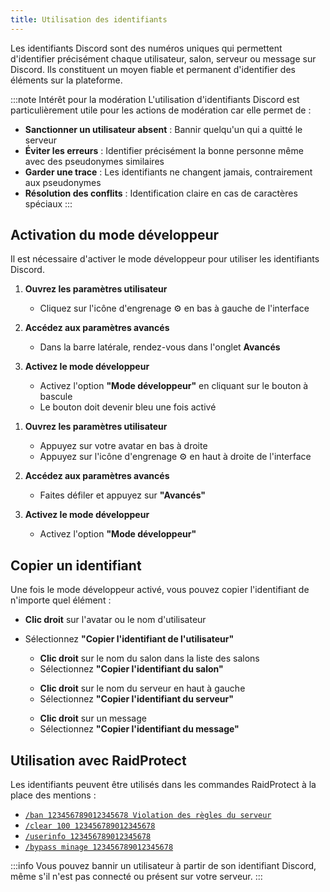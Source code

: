 ```yaml
---
title: Utilisation des identifiants
---
```



Les identifiants Discord sont des numéros uniques qui permettent d'identifier précisément chaque utilisateur, salon, serveur ou message sur Discord. Ils constituent un moyen fiable et permanent d'identifier des éléments sur la plateforme.

:::note Intérêt pour la modération
L'utilisation d'identifiants Discord est particulièrement utile pour les actions de modération car elle permet de :
- **Sanctionner un utilisateur absent** : Bannir quelqu'un qui a quitté le serveur
- **Éviter les erreurs** : Identifier précisément la bonne personne même avec des pseudonymes similaires
- **Garder une trace** : Les identifiants ne changent jamais, contrairement aux pseudonymes
- **Résolution des conflits** : Identification claire en cas de caractères spéciaux
:::

## Activation du mode développeur

Il est nécessaire d'activer le mode développeur pour utiliser les identifiants Discord.

<SeparatedBox>
<Tabs>
  <TabItem value="desktop" label="Sur Discord Desktop/Web" default>

1. **Ouvrez les paramètres utilisateur**
   - Cliquez sur l'icône d'engrenage ⚙️ en bas à gauche de l'interface

2. **Accédez aux paramètres avancés**
   - Dans la barre latérale, rendez-vous dans l'onglet **Avancés**

3. **Activez le mode développeur**
   - Activez l'option **"Mode développeur"** en cliquant sur le bouton à bascule
   - Le bouton doit devenir bleu une fois activé

  </TabItem>
  <TabItem value="mobile" label="Sur Discord Mobile">

1. **Ouvrez les paramètres utilisateur**
   - Appuyez sur votre avatar en bas à droite
   - Appuyez sur l'icône d'engrenage ⚙️ en haut à droite de l'interface

2. **Accédez aux paramètres avancés**
   - Faites défiler et appuyez sur **"Avancés"**

3. **Activez le mode développeur**
   - Activez l'option **"Mode développeur"**

  </TabItem>
</Tabs>
</SeparatedBox>

## Copier un identifiant

Une fois le mode développeur activé, vous pouvez copier l'identifiant de n'importe quel élément :

<SeparatedBox>
<Tabs>
  <TabItem value="user" label="Identifiant d'utilisateur" default>

- **Clic droit** sur l'avatar ou le nom d'utilisateur
- Sélectionnez **"Copier l'identifiant de l'utilisateur"**

  </TabItem>
  <TabItem value="channel" label="Identifiant de salon">

  - **Clic droit** sur le nom du salon dans la liste des salons
  - Sélectionnez **"Copier l'identifiant du salon"**

  </TabItem>
  <TabItem value="server" label="Identifiant de serveur">

  - **Clic droit** sur le nom du serveur en haut à gauche
  - Sélectionnez **"Copier l'identifiant du serveur"**

  </TabItem>
  <TabItem value="message" label="Identifiant de message">

  - **Clic droit** sur un message
  - Sélectionnez **"Copier l'identifiant du message"**

  </TabItem>
</Tabs>
</SeparatedBox>

## Utilisation avec RaidProtect

Les identifiants peuvent être utilisés dans les commandes RaidProtect à la place des mentions :

- [`/ban 123456789012345678 Violation des règles du serveur`](../features/moderation#ban)
- [`/clear 100 123456789012345678`](../features/moderation#clear)
- [`/userinfo 123456789012345678`](../features/utilities#userinfo)
- [`/bypass minage 123456789012345678`](../features/raid-mode#minage)

:::info
Vous pouvez bannir un utilisateur à partir de son identifiant Discord, même s'il n'est pas connecté ou présent sur votre serveur.
:::